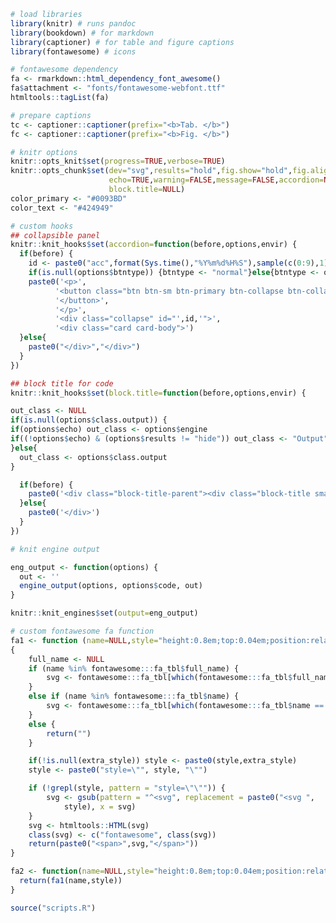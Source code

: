 <!-- rmd lab header -->

```r
# load libraries
library(knitr) # runs pandoc
library(bookdown) # for markdown
library(captioner) # for table and figure captions
library(fontawesome) # icons

# fontawesome dependency
fa <- rmarkdown::html_dependency_font_awesome()
fa$attachment <- "fonts/fontawesome-webfont.ttf"
htmltools::tagList(fa)

# prepare captions
tc <- captioner::captioner(prefix="<b>Tab. </b>")
fc <- captioner::captioner(prefix="<b>Fig. </b>")

# knitr options
knitr::opts_knit$set(progress=TRUE,verbose=TRUE)
knitr::opts_chunk$set(dev="svg",results="hold",fig.show="hold",fig.align="left",
                      echo=TRUE,warning=FALSE,message=FALSE,accordion=NULL,
                      block.title=NULL)
color_primary <- "#0093BD"
color_text <- "#424949"
```

```r
# custom hooks
## collapsible panel
knitr::knit_hooks$set(accordion=function(before,options,envir) {
  if(before) {
    id <- paste0("acc",format(Sys.time(),"%Y%m%d%H%S"),sample(c(0:9),1),sample(c(0:9),1),sample(c(0:9),1),sample(c(0:9),1))
    if(is.null(options$btntype)) {btntype <- "normal"}else{btntype <- options$btntype}
    paste0('<p>',
          '<button class="btn btn-sm btn-primary btn-collapse btn-collapse-',btntype,' collapsed" type="button" data-toggle="collapse" data-target="#',id,'" aria-expanded="false" aria-controls="',id,'">',
          '</button>',
          '</p>',
          '<div class="collapse" id="',id,'">',
          '<div class="card card-body">')
  }else{
    paste0("</div>","</div>")
  }
})

## block title for code
knitr::knit_hooks$set(block.title=function(before,options,envir) {

out_class <- NULL
if(is.null(options$class.output)) {
if(options$echo) out_class <- options$engine
if((!options$echo) & (options$results != "hide")) out_class <- "Output"
}else{
  out_class <- options$class.output
}

  if(before) {
    paste0('<div class="block-title-parent"><div class="block-title small">',out_class,'</div>')
  }else{
    paste0('</div>')
  }
})

# knit engine output

eng_output <- function(options) {
  out <- ''
  engine_output(options, options$code, out)
}

knitr::knit_engines$set(output=eng_output)

# custom fontawesome fa function
fa1 <- function (name=NULL,style="height:0.8em;top:0.04em;position:relative;fill:#424949;",extra_style=NULL)
{
    full_name <- NULL
    if (name %in% fontawesome:::fa_tbl$full_name) {
        svg <- fontawesome:::fa_tbl[which(fontawesome:::fa_tbl$full_name == name), ][1, 4]
    }
    else if (name %in% fontawesome:::fa_tbl$name) {
        svg <- fontawesome:::fa_tbl[which(fontawesome:::fa_tbl$name == name), ][1, 4]
    }
    else {
        return("")
    }

    if(!is.null(extra_style)) style <- paste0(style,extra_style)
    style <- paste0("style=\"", style, "\"")

    if (!grepl(style, pattern = "style=\"\"")) {
        svg <- gsub(pattern = "^<svg", replacement = paste0("<svg ",
            style), x = svg)
    }
    svg <- htmltools::HTML(svg)
    class(svg) <- c("fontawesome", class(svg))
    return(paste0("<span>",svg,"</span>"))
}

fa2 <- function(name=NULL,style="height:0.8em;top:0.04em;position:relative;fill:white;margin-left:0.45em;margin-bottom: 0.1em;") {
  return(fa1(name,style))
}

source("scripts.R")
```

<br>
